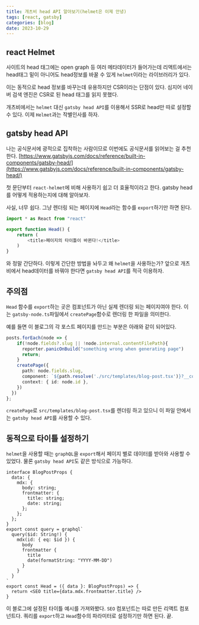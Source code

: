 ```yaml
---
title: 개츠비 head API 알아보기(helmet은 이제 안녕)
tags: [react, gatsby]
categories: [blog]
date: 2023-10-29
---
```

## react Helmet
사이트의 head 태그에는 open graph 등 여러 메타데이터가 들어가는데 리액트에서는 head태그 밑이 아니어도 head정보를 바꿀 수 있게 `helmet`이라는 라이브러리가 있다.

이는 동적으로 head 정보를 바꾸는데 유용하지만 CSR이라는 단점이 있다. 심지어 네이버 검색 엔진은 CSR로 된 head 태그를 읽지 못했다.

개츠비에서는 `helmet` 대신 `gatsby head API`를 이용해서 SSR로 head만 따로 설정할 수 있다. 이제 `Helmet`과는 작별인사를 하자.

## gatsby head API
나는 공식문서에 광적으로 집착하는 사람이므로 이번에도 공식문서를 읽어보는 걸 추천한다. [https://www.gatsbyjs.com/docs/reference/built-in-components/gatsby-head/](https://www.gatsbyjs.com/docs/reference/built-in-components/gatsby-head/)

첫 문단부터 `react-helmet`에 비해 사용하기 쉽고 더 효율적이라고 한다. gatsby head를 어떻게 적용하는지에 대해 알아보자.

사실, 너무 쉽다. 그냥 렌더링 되는 페이지에 `Head`라는 함수를 `export`하기만 하면 된다.

```ts
import * as React from "react"

export function Head() {
    return (
        <title>페이지의 타이틀이 바뀐다!</title>
    )
}
```

와 정말 간단하다. 이렇게 간단한 방법을 놔두고 왜 `helmet`을 사용하는가? 앞으로 개츠비에서 head데이터를 바꿔야 한다면 `gatsby head API`를 적극 이용하자.

## 주의점
`Head` 함수를 `export`하는 곳은 컴포넌트가 아닌 실제 렌더링 되는 페이지여야 한다. 이는 `gatsby-node.ts`파일에서 `createPage`함수로 렌더링 한 파일을 의미한다.

예를 들면 이 블로그의 각 포스트 페이지를 만드는 부분은 아래와 같이 되어있다.

```ts
posts.forEach(node => {
    if(!node.fields?.slug || !node.internal.contentFilePath){
      reporter.panicOnBuild("something wrong when generating page")
      return;
    }
    createPage({
      path: node.fields.slug,
      component: `${path.resolve('./src/templates/blog-post.tsx')}?__contentFilePath=${node.internal.contentFilePath}`,
      context: { id: node.id },
    })
  })
};
```

`createPage`로 `src/templates/blog-post.tsx`를 렌더링 하고 있으니 이 파일 안에서는 `gatsby head API`를 사용할 수 있다.

## 동적으로 타이틀 설정하기
`helmet`을 사용할 때는 `graphQL`을 `export`해서 페이지 별로 데이터를 받아와 사용할 수 있었다. 물론 `gatsby head API`도 같은 방식으로 가능하다.

```tsx
interface BlogPostProps {
  data: {
    mdx: {
      body: string;
      frontmatter: {
        title: string;
        date: string;
      };
    };
  };
}
export const query = graphql`
  query($id: String!) {
    mdx(id: { eq: $id }) {
      body
      frontmatter {
        title
        date(formatString: "YYYY-MM-DD")
      }
    }
  }
`
export const Head = ({ data }: BlogPostProps) => {
  return <SEO title={data.mdx.frontmatter.title} />
}
```

이 블로그에 설정된 타이틀 예시를 가져와봤다. `SEO` 컴포넌트는 따로 만든 리액트 컴포넌트다. 쿼리를 `export`하고 `Head`함수의 파라미터로 설정하기만 하면 된다. 끝.